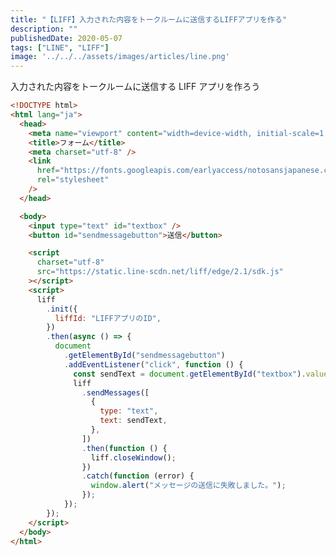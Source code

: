 ---
title: "【LIFF】入力された内容をトークルームに送信するLIFFアプリを作る"
description: ""
publishedDate: 2020-05-07
tags: ["LINE", "LIFF"]
image: '../../../assets/images/articles/line.png'
---

入力された内容をトークルームに送信する LIFF アプリを作ろう

```html
<!DOCTYPE html>
<html lang="ja">
  <head>
    <meta name="viewport" content="width=device-width, initial-scale=1.0" />
    <title>フォーム</title>
    <meta charset="utf-8" />
    <link
      href="https://fonts.googleapis.com/earlyaccess/notosansjapanese.css"
      rel="stylesheet"
    />
  </head>

  <body>
    <input type="text" id="textbox" />
    <button id="sendmessagebutton">送信</button>

    <script
      charset="utf-8"
      src="https://static.line-scdn.net/liff/edge/2.1/sdk.js"
    ></script>
    <script>
      liff
        .init({
          liffId: "LIFFアプリのID",
        })
        .then(async () => {
          document
            .getElementById("sendmessagebutton")
            .addEventListener("click", function () {
              const sendText = document.getElementById("textbox").value;
              liff
                .sendMessages([
                  {
                    type: "text",
                    text: sendText,
                  },
                ])
                .then(function () {
                  liff.closeWindow();
                })
                .catch(function (error) {
                  window.alert("メッセージの送信に失敗しました。");
                });
            });
        });
    </script>
  </body>
</html>
```
